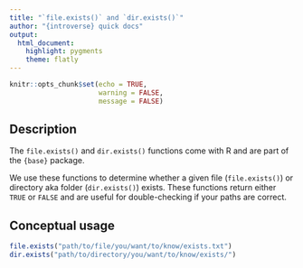 ```yaml
---
title: "`file.exists()` and `dir.exists()`"
author: "{introverse} quick docs"
output: 
  html_document:
    highlight: pygments
    theme: flatly
---
```



```r
knitr::opts_chunk$set(echo = TRUE, 
                      warning = FALSE, 
                      message = FALSE)
```


## Description

The `file.exists()` and `dir.exists()` functions come with R and are part of the `{base}` package.
  
We use these functions to determine whether a given file (`file.exists()`) or directory aka folder (`dir.exists()`) exists. These functions return either `TRUE` or `FALSE` and are useful for double-checking if your paths are correct.


## Conceptual usage 

```r
file.exists("path/to/file/you/want/to/know/exists.txt")
dir.exists("path/to/directory/you/want/to/know/exists/")
```
